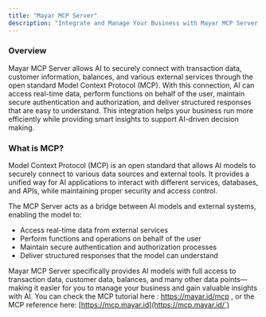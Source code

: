 ```yaml
---
title: "Mayar MCP Server"
description: "Integrate and Manage Your Business with Mayar MCP Server and AI"
---
```


### Overview

Mayar MCP Server allows AI to securely connect with transaction data, customer information, balances, and various external services through the open standard Model Context Protocol (MCP). With this connection, AI can access real-time data, perform functions on behalf of the user, maintain secure authentication and authorization, and deliver structured responses that are easy to understand. This integration helps your business run more efficiently while providing smart insights to support AI-driven decision making.

### What is MCP?

Model Context Protocol (MCP) is an open standard that allows AI models to securely connect to various data sources and external tools. It provides a unified way for AI applications to interact with different services, databases, and APIs, while maintaining proper security and access control.

The MCP Server acts as a bridge between AI models and external systems, enabling the model to:

- Access real-time data from external services
- Perform functions and operations on behalf of the user
- Maintain secure authentication and authorization processes
- Deliver structured responses that the model can understand

Mayar MCP Server specifically provides AI models with full access to transaction data, customer data, balances, and many other data points—making it easier for you to manage your business and gain valuable insights with AI. You can check the MCP tutorial here : https://mayar.id/mcp , or the MCP reference here: [https://mcp.mayar.id](https://mcp.mayar.id/`)